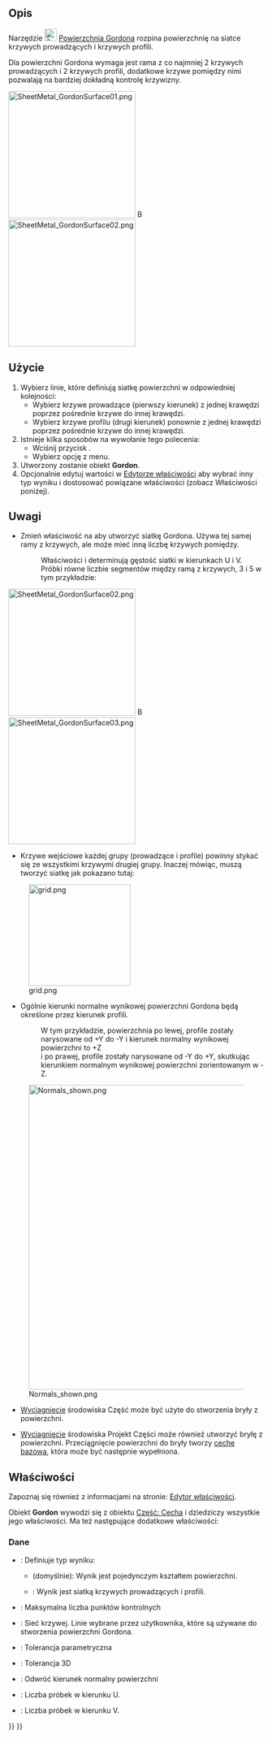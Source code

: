 <languages/>

{{Docnav/pl
|[[Curves_Pipeshell/pl|Powłoka rury]]
|[[Curves_SegmentSurface/pl|Podziel powierzchnię]]
|[[Curves_Workbench/pl|środowisko pracy Krzywe]]
|IconL=Curves_Pipeshell.svg
|IconR=Curves_SegmentSurface.svg
|IconC=Curves_workbench_icon.svg
}}

{{GuiCommand/pl
|Name=Curves GordonSurface
|Name/pl=Krzywe: Powierzchnia Gordona
|MenuLocation=Surfaces → Gordon surface
|Workbenches=[[Curves_Workbench/pl|Krzywe]]
}}

<span id="Description"></span>
==Opis==

Narzędzie [[Image:Curves_GordonSurface.svg|24px]] [[Curves_GordonSurface/pl|Powierzchnia Gordona]] rozpina powierzchnię na siatce krzywych prowadzących i krzywych profili.

Dla powierzchni Gordona wymaga jest rama z co najmniej 2 krzywych prowadzących i 2 krzywych profili, dodatkowe krzywe pomiędzy nimi pozwalają na bardziej dokładną kontrolę krzywizny.

[[Image:SheetMetal_GordonSurface01.png|250px]] [[Image:Button_right.svg|16px|link=]]
[[Image:SheetMetal_GordonSurface02.png|250px]]

{{Caption|Sieć 3 krzywych (żółte) i 4 profili (fioletowe) → powierzchnia Gordona}}

<span id="Usage"></span>
==Użycie==

# Wybierz linie, które definiują siatkę powierzchni w odpowiedniej kolejności:
#* Wybierz krzywe prowadzące (pierwszy kierunek) z jednej krawędzi poprzez pośrednie krzywe do innej krawędzi.
#* Wybierz krzywe profilu (drugi kierunek) ponownie z jednej krawędzi poprzez pośrednie krzywe do innej krawędzi.
# Istnieje kilka sposobów na wywołanie tego polecenia:
#* Wciśnij przycisk {{Button|[[Image:Curves_GordonSurface.svg|16px]] [[Curves_GordonSurface/pl|Powierzchnia Gordona]]}}.
#* Wybierz opcję {{MenuCommand|Surfaces → [[Image:Curves_GordonSurface.svg|16px]] Gordon surface}} z menu.
# Utworzony zostanie obiekt '''Gordon'''.
# Opcjonalnie edytuj wartości w [[Property_editor/pl|Edytorze właściwości]] aby wybrać inny typ wyniku i dostosować powiązane właściwości (zobacz Właściwości poniżej).

<span id="Notes"></span>
==Uwagi==

<div class="mw-translate-fuzzy">
* Zmień właściwość {{PropertyData|Output}} na {{Value|Wireframe}} aby utworzyć siatkę Gordona. Używa tej samej ramy z krzywych, ale może mieć inną liczbę krzywych pomiędzy.
*: Właściwości {{PropertyData|Samples U}} i {{PropertyData|Samples V}} determinują gęstość siatki w kierunkach U i V.
*: Próbki równe liczbie segmentów między ramą z krzywych, 3 i 5 w tym przykładzie:
</div>

[[Image:SheetMetal_GordonSurface02.png|250px]] [[Image:Button_right.svg|16px|link=]]
[[Image:SheetMetal_GordonSurface03.png|250px]]

{{Caption|Powierzchnia Gordona → siatka Gordona, ten sam obiekt  z właściwością Output ustawioną na Wireframe}}

* Krzywe wejściowe każdej grupy (prowadzące i profile) powinny stykać się ze wszystkimi krzywymi drugiej grupy. Inaczej mówiąc, muszą tworzyć siatkę jak pokazano tutaj:

[[File:grid.png|200px]]

<div class="mw-translate-fuzzy">
* Ogólnie kierunki normalne wynikowej powierzchni Gordona będą określone przez kierunek profili.
*: W tym przykładzie, powierzchnia po lewej, profile zostały narysowane od +Y do -Y i kierunek normalny wynikowej powierzchni to +Z
*: i po prawej, profile zostały narysowane od -Y do +Y, skutkując kierunkiem normalnym wynikowej powierzchni zorientowanym w -Z.
</div>

[[File:Normals shown.png|600px]]

* [[Part_Extrude/pl|Wyciągnięcie]] środowiska Część może być użyte do stworzenia bryły z powierzchni.

* [[PartDesign_Pad/pl|Wyciągnięcie]] środowiska Projekt Części może również utworzyć bryłę z powierzchni. Przeciągnięcie powierzchni do bryły tworzy [[PartDesign_Body/pl#Cecha_podstawowa|cechę bazową]], która może być następnie wypełniona.

<span id="Properties"></span>
==Właściwości==

Zapoznaj się również z informacjami na stronie: [[Property_editor/pl|Edytor właściwości]].

Obiekt '''Gordon''' wywodzi się z obiektu [[Part_Feature/pl|Część: Cecha]] i dziedziczy wszystkie jego właściwości. Ma też następujące dodatkowe właściwości:

<span id="Data"></span>
===Dane===

{{TitleProperty|Podstawa}}

* {{PropertyData|Output|Enumeration}}: Definiuje typ wyniku: 
** {{Value|Surface}} (domyślnie): Wynik jest pojedynczym kształtem powierzchni.
** {{Value|Wireframe}}: Wynik jest siatką krzywych prowadzących i profili.

{{TitleProperty|Gordon}}

* {{PropertyData|Max Ctrl Pts|Integer}}: Maksymalna liczba punktów kontrolnych
* {{PropertyData|Sources|LinkList}}: Sieć krzywej. Linie wybrane przez użytkownika, które są używane do stworzenia powierzchni Gordona.
* {{PropertyData|Tol2D|Float|Hidden}}: Tolerancja parametryczna
* {{PropertyData|Tol3D|Float}}: Tolerancja 3D

{{TitleProperty|Powierzchnia}}

* {{PropertyData|Flip Normal|Bool}}: Odwróć kierunek normalny powierzchni

{{TitleProperty|Wireframe}}

* {{PropertyData|Samples U|Integer|Hidden}}: Liczba próbek w kierunku U.
* {{PropertyData|Samples V|Integer|Hidden}}: Liczba próbek w kierunku V.


{{Docnav/pl
|[[Curves_Pipeshell/pl|Powłoka rury]]
|[[Curves_SegmentSurface/pl|Podziel powierzchnię]]
|[[Curves_Workbench/pl|środowisko pracy Krzywe]]
|IconL=Curves_Pipeshell.svg
|IconR=Curves_SegmentSurface.svg
|IconC=Curves_workbench_icon.svg
}}

{{Curves Tools navi{{#translation:}}}}
{{Userdocnavi{{#translation:}}}}